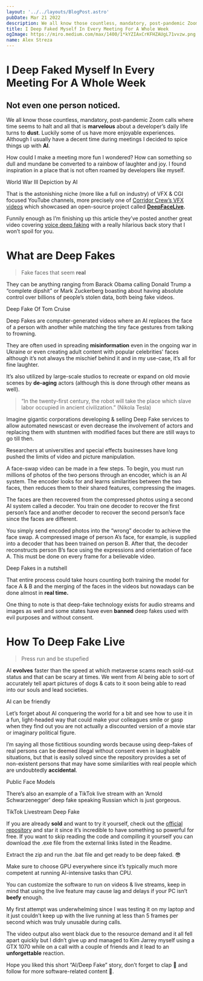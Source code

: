 ```yaml
---
layout: '../../layouts/BlogPost.astro'
pubDate: Mar 21 2022
description: We all know those countless, mandatory, post-pandemic Zoom calls where time seems to halt and all that is marvelous about a developer’s daily life turns to dust. Luckily some of us have more…
title: I Deep Faked Myself In Every Meeting For A Whole Week
ogImage: https://miro.medium.com/max/1400/1*kYZIAxCrKFHZAUgL71vvzw.png
name: Alex Streza
---
```



<BlogImage src="https://miro.medium.com/max/1400/1*kYZIAxCrKFHZAUgL71vvzw.png" />

# I Deep Faked Myself In Every Meeting For A Whole Week

## Not even one person noticed.

We all know those countless, mandatory, post-pandemic Zoom calls where time seems to halt and all that is **marvelous** about a developer’s daily life turns to **dust**. Luckily some of us have more enjoyable experiences. Although I usually have a decent time during meetings I decided to spice things up with **AI**.

How could I make a meeting more fun I wondered? How can something so dull and mundane be converted to a rainbow of laughter and joy. I found inspiration in a place that is not often roamed by developers like myself.

<BlogImage src="https://miro.medium.com/max/1280/1*AQKbr1L_wucmIX0R9ll8rw.png">
  World War III Depiction by AI
</BlogImage>

That is the astonishing niche (more like a full on industry) of VFX & CGI focused YouTube channels, more precisely one of [Corridor Crew’s VFX videos](https://www.youtube.com/watch?v=qXLugdeogQU) which showcased an open-source project called [**DeepFaceLive**](https://github.com/iperov/DeepFaceLive)**.**

Funnily enough as I’m finishing up this article they’ve posted another great video covering [voice deep faking](https://www.youtube.com/watch?v=0fO7CBDMGNA) with a really hilarious back story that I won’t spoil for you.

# What are Deep Fakes

> Fake faces that seem **real**

They can be anything ranging from Barack Obama calling Donald Trump a “complete dipshit” or Mark Zuckerberg boasting about having absolute control over billions of people’s stolen data, both being fake videos.

<BlogImage src="https://miro.medium.com/max/1016/1*XR5lKbosFxmS0YSGN6ZAEg.png">
  Deep Fake Of Tom Cruise
</BlogImage>

Deep Fakes are computer-generated videos where an AI replaces the face of a person with another while matching the tiny face gestures from talking to frowning.

They are often used in spreading **misinformation** even in the ongoing war in Ukraine or even creating adult content with popular celebrities' faces although it’s not always the mischief behind it and in my use-case, it’s all for fine laughter.

It’s also utilized by large-scale studios to recreate or expand on old movie scenes by **de-aging** actors (although this is done through other means as well).

> “In the twenty-first century, the robot will take the place which slave labor occupied in ancient civilization.” (Nikola Tesla)

Imagine gigantic corporations developing & selling Deep Fake services to allow automated newscast or even decrease the involvement of actors and replacing them with stuntmen with modified faces but there are still ways to go till then.

Researchers at universities and special effects businesses have long pushed the limits of video and picture manipulation.

A face-swap video can be made in a few steps. To begin, you must run millions of photos of the two persons through an encoder, which is an AI system. The encoder looks for and learns similarities between the two faces, then reduces them to their shared features, compressing the images.

The faces are then recovered from the compressed photos using a second AI system called a decoder. You train one decoder to recover the first person’s face and another decoder to recover the second person’s face since the faces are different.

You simply send encoded photos into the “wrong” decoder to achieve the face swap. A compressed image of person A’s face, for example, is supplied into a decoder that has been trained on person B. After that, the decoder reconstructs person B’s face using the expressions and orientation of face A. This must be done on every frame for a believable video.

<BlogImage src="https://miro.medium.com/max/1276/1*9EwVow8nuGmgr2NKaPBoOQ.png">
  Deep Fakes in a nutshell
</BlogImage>

That entire process could take hours counting both training the model for face A & B and the merging of the faces in the videos but nowadays can be done almost in **real time.**

One thing to note is that deep-fake technology exists for audio streams and images as well and some states have even **banned** deep fakes used with evil purposes and without consent.

# How To Deep Fake Live

> Press run and be stupefied

AI **evolves** faster than the speed at which metaverse scams reach sold-out status and that can be scary at times. We went from AI being able to sort of accurately tell apart pictures of dogs & cats to it soon being able to read into our souls and lead societies.

<BlogImage src="https://miro.medium.com/max/1400/0*DGzOG0S6KTF96qwK">
  AI can be friendly
</BlogImage>

Let’s forget about AI conquering the world for a bit and see how to use it in a fun, light-headed way that could make your colleagues smile or gasp when they find out you are not actually a discounted version of a movie star or imaginary political figure.

I’m saying all those fictitious sounding words because using deep-fakes of real persons can be deemed illegal without consent even in laughable situations, but that is easily solved since the repository provides a set of non-existent persons that may have some similarities with real people which are undoubtedly **accidental**.

<BlogImage src="https://miro.medium.com/max/1400/1*-cIv76PLu8FALk2S_x9yJQ.png">
  Public Face Models
</BlogImage>

There’s also an example of a TikTok live stream with an ‘Arnold Schwarzenegger’ deep fake speaking Russian which is just gorgeous.

<BlogImage src="https://miro.medium.com/max/1000/1*IkpBfcoeh3NZQLUoMEjJ9A.png">
  TikTok Livestream Deep Fake
</BlogImage>

If you are already **sold** and want to try it yourself, check out the [official repository](https://github.com/iperov/DeepFaceLive) and star it since it’s incredible to have something so powerful for free. If you want to skip reading the code and compiling it yourself you can download the .exe file from the external links listed in the Readme.

Extract the zip and run the .bat file and get ready to be deep faked. 😎

<BlogImage src="https://miro.medium.com/max/1400/1*eDZZVepRR_ayo6luqCQxYA.png" />

Make sure to choose GPU everywhere since it’s typically much more competent at running AI-intensive tasks than CPU.

You can customize the software to run on videos & live streams, keep in mind that using the live feature may cause lag and delays if your PC isn’t **beefy** enough.

My first attempt was underwhelming since I was testing it on my laptop and it just couldn’t keep up with the live running at less than 5 frames per second which was truly unusable during calls.

The video output also went black due to the resource demand and it all fell apart quickly but I didn’t give up and managed to Kim Jarrey myself using a GTX 1070 while on a call with a couple of friends and it lead to an **unforgettable** reaction.

Hope you liked this short “AI/Deep Fake” story, don’t forget to clap **👏** and follow for more software-related content 🚀.
